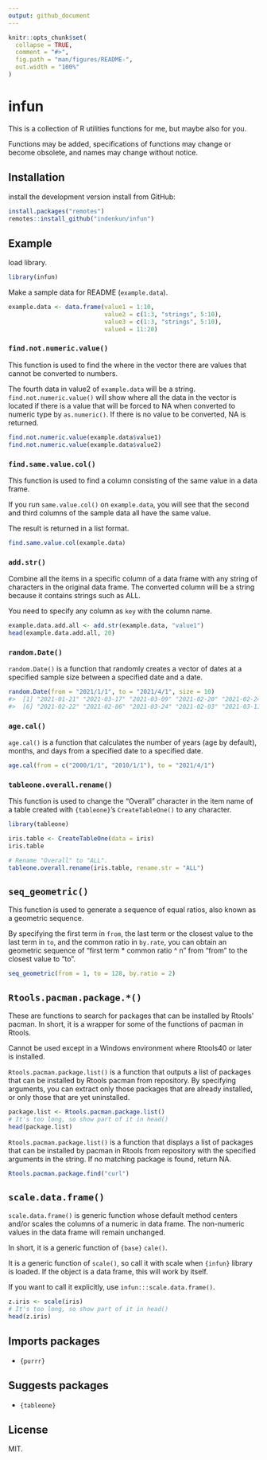 ```yaml
---
output: github_document
---
```


<!-- README.md is generated from README.Rmd. Please edit that file -->

```r
knitr::opts_chunk$set(
  collapse = TRUE,
  comment = "#>",
  fig.path = "man/figures/README-",
  out.width = "100%"
)
```

# infun

<!-- badges: start -->
<!-- badges: end -->

This is a collection of R utilities functions for me, but maybe also for you.

Functions may be added, specifications of functions may change or become obsolete, and names may change without notice.

## Installation

install the development version install from GitHub:

```r
install.packages("remotes")
remotes::install_github("indenkun/infun")
```

## Example

load library.

```r
library(infun)
```

Make a sample data for README (`example.data`).

```r
example.data <- data.frame(value1 = 1:10,
                           value2 = c(1:3, "strings", 5:10),
                           value3 = c(1:3, "strings", 5:10),
                           value4 = 11:20)
```

### `find.not.numeric.value()`

This function is used to find the where in the vector there are values that cannot be converted to numbers.

The fourth data in value2 of `example.data` will be a string. `find.not.numeric.value()` will show where all the data in the vector is located if there is a value that will be forced to NA when converted to numeric type by `as.numeric()`. If there is no value to be converted, NA is returned.

```r
find.not.numeric.value(example.data$value1)
find.not.numeric.value(example.data$value2)
```

### `find.same.value.col()`

This function is used to find a column consisting of the same value in a data frame.

If you run `same.value.col()` on `example.data`, you will see that the second and third columns of the sample data all have the same value.

The result is returned in a list format.

```r
find.same.value.col(example.data)
```

### `add.str()`

Combine all the items in a specific column of a data frame with any string of characters in the original data frame. The converted column will be a string because it contains strings such as ALL.

You need to specify any column as `key` with the column name.

```r
example.data.add.all <- add.str(example.data, "value1")
head(example.data.add.all, 20)
```

### `random.Date()`

`random.Date()` is a function that randomly creates a vector of dates at a specified sample size between a specified date and a date.

```r
random.Date(from = "2021/1/1", to = "2021/4/1", size = 10)
#>  [1] "2021-01-21" "2021-03-17" "2021-03-09" "2021-02-20" "2021-02-24"
#>  [6] "2021-02-22" "2021-02-06" "2021-03-24" "2021-02-03" "2021-03-11"
```

### `age.cal()`

`age.cal()` is a function that calculates the number of years (age by default), months, and days from a specified date to a specified date.

```r
age.cal(from = c("2000/1/1", "2010/1/1"), to = "2021/4/1")
```


### `tableone.overall.rename()`

This function is used to change the "Overall" character in the item name of a table created with `{tableone}`'s `CreateTableOne()` to any character.

```r
library(tableone)

iris.table <- CreateTableOne(data = iris)
iris.table

# Rename "Overall" to "ALL".
tableone.overall.rename(iris.table, rename.str = "ALL")
```

## `seq_geometric()`

This function is used to generate a sequence of equal ratios, also known as a geometric sequence.

By specifying the first term in `from`, the last term or the closest value to the last term in `to`, and the common ratio in `by.rate`, you can obtain an geometric sequence of "first term * common ratio ^ n" from "from" to the closest value to "to".

```r
seq_geometric(from = 1, to = 128, by.ratio = 2)
```

## `Rtools.pacman.package.*()`

These are functions to search for packages that can be installed by Rtools' pacman. In short, it is a wrapper for some of the functions of pacman in Rtools.

Cannot be used except in a Windows environment where Rtools40 or later is installed.

`Rtools.pacman.package.list()` is a function that outputs a list of packages that can be installed by Rtools pacman from repository. By specifying arguments, you can extract only those packages that are already installed, or only those that are yet uninstalled.

```r
package.list <- Rtools.pacman.package.list()
# It's too long, so show part of it in head()
head(package.list)
```

`Rtools.pacman.package.list()` is a function that displays a list of packages that can be installed by pacman in Rtools from repository with the specified arguments in the string. If no matching package is found, return NA.

```r
Rtools.pacman.package.find("curl")
```

## `scale.data.frame()`

`scale.data.frame()` is generic function whose default method centers and/or scales the columns of a numeric in data frame.
The non-numeric values in the data frame will remain unchanged.

In short, it is a generic function of `{base}` `cale()`.

It is a generic function of `scale()`, so call it with scale when `{infun}` library is loaded. If the object is a data frame, this will work by itself.

If you want to call it explicitly, use `infun:::scale.data.frame()`.

```r
z.iris <- scale(iris)
# It's too long, so show part of it in head()
head(z.iris)
```


## Imports packages

* `{purrr}`

## Suggests packages

* `{tableone}`

## License

MIT.
